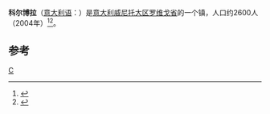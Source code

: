 '''科尔博拉'''（[[意大利语|意大利语]]：'''{{lang|it|Corbola}}'''）是[[意大利|意大利]][[威尼托大区|威尼托大区]][[罗维戈省|罗维戈省]]的一个镇，人口约2600人（2004年）<ref>{{Cite web|url=http://www.comuni-italiani.it/029/lista.html|title=Elenco Comuni Provincia di Rovigo - Veneto|accessdate=2017-08-26|work=www.comuni-italiani.it|archive-date=2017-08-19|archive-url=https://web.archive.org/web/20170819142003/http://www.comuni-italiani.it/029/lista.html|dead-url=no}}</ref><ref>{{Cite web|url=http://www.tuttitalia.it/veneto/provincia-di-rovigo/50-comuni/popolazione/|title=Comuni della Provincia di Rovigo per popolazione|accessdate=2017-08-26|work=Tuttitalia.it|language=it|archive-date=2017-08-26|archive-url=https://web.archive.org/web/20170826234233/http://www.tuttitalia.it/veneto/provincia-di-rovigo/50-comuni/popolazione/|dead-url=no}}</ref>。

==参考==
{{reflist}}
{{Italy-geo-stub}}
{{Province of Rovigo}}

[[Category:罗维戈省市镇|C]]